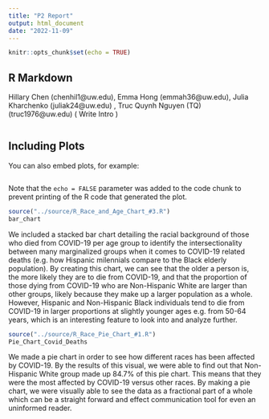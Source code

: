 ```yaml
---
title: "P2 Report"
output: html_document
date: "2022-11-09"
---
```


```r
knitr::opts_chunk$set(echo = TRUE)
```

## R Markdown
Hillary Chen (chenhil1@uw.edu), Emma Hong (emmah36@uw.edu), Julia Kharchenko (juliak24@uw.edu) , Truc Quynh Nguyen (TQ) (truc1976@uw.edu) 
( Write Intro )

```r

```

## Including Plots

You can also embed plots, for example:

```r

```

Note that the `echo = FALSE` parameter was added to the code chunk to prevent printing of the R code that generated the plot.
```r
source("../source/R_Race_and_Age_Chart_#3.R")
bar_chart
```

We included a stacked bar chart detailing the racial background of those who died from COVID-19 per age group to identify the intersectionality between many marginalized groups when it comes to COVID-19 related deaths (e.g. how Hispanic milennials compare to the Black elderly population). By creating this chart, we can see that the older a person is, the more likely they are to die from COVID-19, and that the proportion of those dying from COVID-19 who are Non-Hispanic White are larger than other groups, likely because they make up a larger population as a whole. However, Hispanic and Non-Hispanic Black individuals tend to die from COVID-19 in larger proportions at slightly younger ages e.g. from 50-64 years, which is an interesting feature to look into and analyze further.

```r
source("../source/R_Race_Pie_Chart_#1.R")
Pie_Chart_Covid_Deaths
```
We made a pie chart in order to see how different races has been affected by COVID-19. By the results of this visual, we were able to find out that Non-Hispanic White group made up 84.7% of this pie chart. This means that they were the most affected by COVID-19 versus other races. By making a pie chart, we were visually able to see the data as a fractional part of a whole which can be a straight forward and effect communication tool for even an uninformed reader. 

